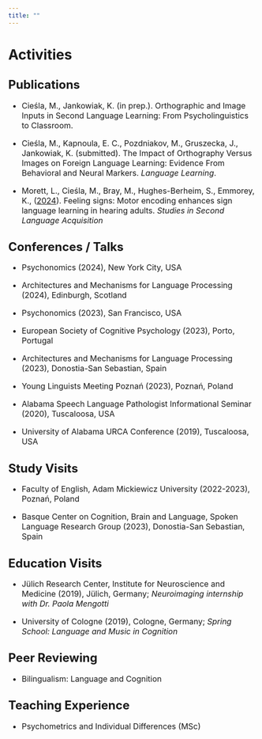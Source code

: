 ```yaml
---
title: ""
---
```


# Activities

## <font size = "5">Publications</font>

<font size = "3">

-   Cieśla, M., Jankowiak, K. (in prep.). Orthographic and Image Inputs in Second Language Learning: From Psycholinguistics to Classroom.

-   Cieśla, M., Kapnoula, E. C., Pozdniakov, M., Gruszecka, J., Jankowiak, K. (submitted). The Impact of Orthography Versus Images on Foreign Language Learning: Evidence From Behavioral and Neural Markers. *Language Learning*.

-   Morett, L., Cieśla, M., Bray, M., Hughes-Berheim, S., Emmorey, K., (<a href = "https://www.cambridge.org/core/journals/studies-in-second-language-acquisition/article/feeling-signs-motor-encoding-enhances-sign-language-learning-in-hearing-adults/007AF08B353F15DD7E8298B92001D05D" target = "_blank">2024</a>). Feeling signs: Motor encoding enhances sign language learning in hearing adults. *Studies in Second Language Acquisition*

</font>

## <font size = "5">Conferences / Talks</font>

<font size = "3">

-   Psychonomics (2024), New York City, USA

-   Architectures and Mechanisms for Language Processing (2024), Edinburgh, Scotland

-   Psychonomics (2023), San Francisco, USA

-   European Society of Cognitive Psychology (2023), Porto, Portugal

-   Architectures and Mechanisms for Language Processing (2023), Donostia-San Sebastian, Spain

-   Young Linguists Meeting Poznań (2023), Poznań, Poland

-   Alabama Speech Language Pathologist Informational Seminar (2020), Tuscaloosa, USA

-   University of Alabama URCA Conference (2019), Tuscaloosa, USA

</font>

## <font size = "5">Study Visits</font>

<font size = "3">

-   Faculty of English, Adam Mickiewicz University (2022-2023), Poznań, Poland

-   Basque Center on Cognition, Brain and Language, Spoken Language Research Group (2023), Donostia-San Sebastian, Spain

</font>

## <font size = "5">Education Visits</font>

<font size="3">

-   Jülich Research Center, Institute for Neuroscience and Medicine (2019), Jülich, Germany; *Neuroimaging internship with Dr. Paola Mengotti*

-   University of Cologne (2019), Cologne, Germany; *Spring School: Language and Music in Cognition*

</font>

## <font size = "5">Peer Reviewing</font>

<font size = "3">

-   Bilingualism: Language and Cognition

</font>

## <font size = "5">Teaching Experience </font>

<font size="3">

-   Psychometrics and Individual Differences (MSc)

</font>
